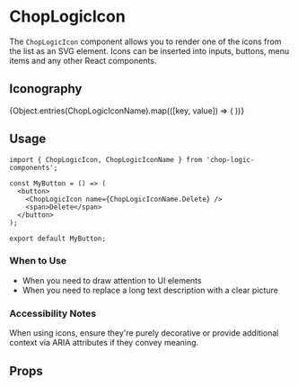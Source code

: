 
<Meta of={ChopLogicIconStories} title='Icon' />

# ChopLogicIcon

The `ChopLogicIcon` component allows you to render one of the icons from the list as an SVG element. Icons can be inserted into inputs, buttons, menu items and any other React components.

## Iconography

<IconGallery>
  {Object.entries(ChopLogicIconName).map(([key, value]) => (
    <IconItem name={key} key={key}>
      <ChopLogicIcon name={value} />
    </IconItem>
  ))}
</IconGallery>

## Usage

```tsx
import { ChopLogicIcon, ChopLogicIconName } from 'chop-logic-components';

const MyButton = () => (
  <button>
    <ChopLogicIcon name={ChopLogicIconName.Delete} />
    <span>Delete</span>
  </button>
);

export default MyButton;
```


### When to Use

- When you need to draw attention to UI elements
- When you need to replace a long text description with a clear picture

### Accessibility Notes

When using icons, ensure they're purely decorative or provide additional context via ARIA attributes if they convey meaning.

## Props

<Controls />